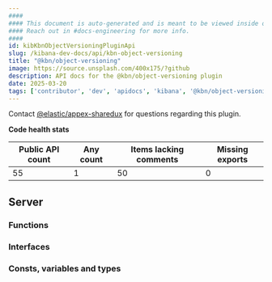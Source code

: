 ```yaml
---
####
#### This document is auto-generated and is meant to be viewed inside our experimental, new docs system.
#### Reach out in #docs-engineering for more info.
####
id: kibKbnObjectVersioningPluginApi
slug: /kibana-dev-docs/api/kbn-object-versioning
title: "@kbn/object-versioning"
image: https://source.unsplash.com/400x175/?github
description: API docs for the @kbn/object-versioning plugin
date: 2025-03-20
tags: ['contributor', 'dev', 'apidocs', 'kibana', '@kbn/object-versioning']
---
```




Contact [@elastic/appex-sharedux](https://github.com/orgs/elastic/teams/appex-sharedux) for questions regarding this plugin.

**Code health stats**

| Public API count  | Any count | Items lacking comments | Missing exports |
|-------------------|-----------|------------------------|-----------------|
| 55 | 1 | 50 | 0 |

## Server

### Functions
<DocDefinitionList data={kbnObjectVersioningObj.server.functions}/>

### Interfaces
<DocDefinitionList data={kbnObjectVersioningObj.server.interfaces}/>

### Consts, variables and types
<DocDefinitionList data={kbnObjectVersioningObj.server.misc}/>

